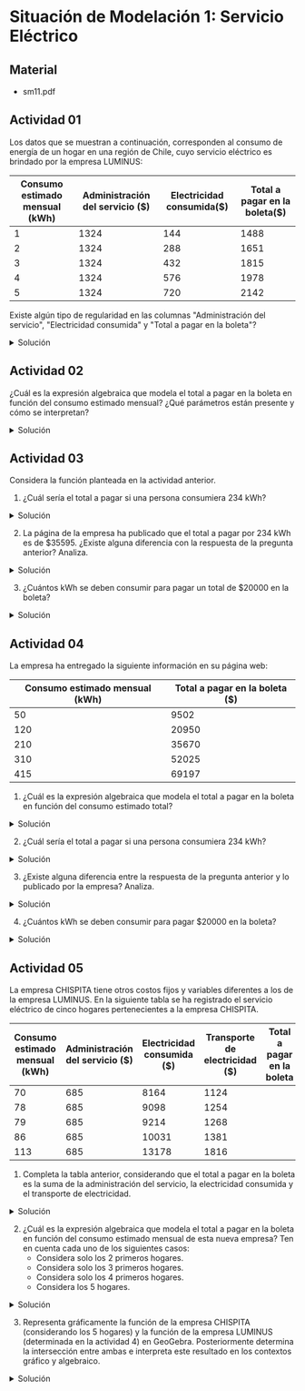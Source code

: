 
# Situación de Modelación 1: Servicio Eléctrico

## Material
- <ExternalLink href='/inacap/mvfm01/docs/sm11.pdf'>sm11.pdf</ExternalLink>

## Actividad 01
Los datos que se muestran a continuación, corresponden al consumo de energía de un hogar en una región de Chile, cuyo servicio eléctrico es brindado por la empresa LUMINUS:

|Consumo estimado mensual (kWh) | Administración del servicio (\$) | Electricidad consumida($) | Total a pagar en la boleta(\$)|
|---|---|---|---|
|1|1324|144|1488|
|2|1324|288|1651|
|3|1324|432|1815|
|4|1324|576|1978|
|5|1324|720|2142|

Existe algún tipo de regularidad en las columnas "Administración del servicio", "Electricidad consumida" y "Total a pagar en la boleta"?

<details>
    <summary>Solución</summary>
- **Regularidad constante:** La columna "Administración del servicio" no depende del consumo mensual.
- **Regularidad lineal:** La columna "Electricidad consumida" aumenta +144 por cada kWh.
</details>

## Actividad 02
¿Cuál es la expresión algebraica que modela el total a pagar en la boleta en función del consumo estimado mensual? ¿Qué parámetros están presente y cómo se interpretan?

<details>
    <summary>Solución</summary>
<br/>
<img
	src="/inacap/mvfm01/images/fig05.png"
	style={{ display: 'block', margin: '0 auto', width:'60%'}}
/>
<br/>

<img
	src="/inacap/mvfm01/images/fig06.svg"
	style={{ display: 'block', margin: '0 auto', width:'100%'}}
/>
<br/>

<MathDisplay formula="\therefore" inline={true} /> La expresión algebraica que modela el total a pagar en la boleta en función del consumo estimado mensual es:

<MathDisplay formula=
    "f(x) \approx 163,5 \cdot x + 1324,3" />

Donde:

- <MathDisplay formula="x" inline={true} /> es el consumo estimado mensual (kWh).
- <MathDisplay formula="f(x)" inline={true} /> es el total a pagar (\$).

</details>


## Actividad 03
Considera la función planteada en la actividad anterior.

1. ¿Cuál sería el total a pagar si una persona consumiera 234 kWh?

<details>
    <summary>Solución</summary>
<br/>
<img
	src="/inacap/mvfm01/images/fig07.png"
	style={{ display: 'block', margin: '0 auto', width:'50%'}}
/>
<br/>

<MathDisplay formula="\therefore" inline={true} /> El total a pagar si una persona consume <MathDisplay formula="234" inline={true} /> kWh es <MathDisplay formula="\$39583.3" inline={true} />
</details>

2. La página de la empresa ha publicado que el total a pagar por 234 kWh es de \$35595. ¿Existe alguna diferencia con la respuesta de la pregunta anterior? Analiza.

<details>
    <summary>Solución</summary>

Si, existe una diferencia entre el resultado de <MathDisplay formula="f(234)" inline={true} /> y el resultado publicado por la empresa:

- <MathDisplay formula="f(234) = 39583,3" inline={true} />
- Publicación empresa: <MathDisplay formula="234" inline={true} /> Kwh tiene un costo de <MathDisplay formula="\$35595" inline={true} />

Esto se debe a que el modelo <MathDisplay formula="f(x)" inline={true} /> está hecho a partir de unos pocos datos. Además, estos datos están poco dispersos entre sí, lo que generará un modelo con alta precisión para valores cercanos a estos puntos, pero baja precisión para el caso contrario.

Si se agrega este nuevo dato publicado, es posible mejorar el modelo. 

<img
	src="/inacap/mvfm01/images/fig08.png"
	style={{ display: 'block', margin: '0 auto', width:'70%'}}
/>
<br/>

<img
	src="/inacap/mvfm01/images/fig09.svg"
	style={{ display: 'block', margin: '0 auto', width:'100%'}}
/>
<br/>

El nuevo modelo <MathDisplay formula="g(x)" inline={true} /> es:

<MathDisplay formula=
    "g(x) \approx 146,24 \cdot x + 1375,94" />

Donde <MathDisplay formula="g(234) = 35595,75" inline={true} /> el cual se ajusta mejor al dato publicado por la empresa.
</details>

3. ¿Cuántos kWh se deben consumir para pagar un total de \$20000 en la boleta?

<details>
    <summary>Solución</summary>

Se utiliza el nuevo modelo <MathDisplay formula="g(x)" inline={true} />:

<img
	src="/inacap/mvfm01/images/fig10.png"
	style={{ display: 'block', margin: '0 auto', width:'60%'}}
/>
<br/>

<MathDisplay formula="\therefore" inline={true} /> Se deben consumir un total de <MathDisplay formula="127,35" inline={true} /> kWh para pagar un total de <MathDisplay formula="\$20000" inline={true} /> en la boleta.
</details>

## Actividad 04
La empresa ha entregado la siguiente información en su página web:

|Consumo estimado mensual (kWh)|Total a pagar en la boleta (\$)|
|---|---|
|50|9502|
|120|20950|
|210|35670|
|310|52025|
|415|69197|

1. ¿Cuál es la expresión algebraica que modela el total a pagar en la boleta en función del consumo estimado total?

<details>
    <summary>Solución</summary>

Se genera la función <MathDisplay formula="h(x)" inline={true} />

<img
	src="/inacap/mvfm01/images/fig11.png"
	style={{ display: 'block', margin: '0 auto', width:'70%'}}
/>
<br/>

<img
	src="/inacap/mvfm01/images/fig12.svg"
	style={{ display: 'block', margin: '0 auto', width:'100%'}}
/>
<br/>

<MathDisplay formula="\therefore" inline={true} /> La expresión algebraica que modela el total a pagar en la boleta en función del consumo estimado total es:

<MathDisplay formula=
    "h(x) \approx 163,55 \cdot x + 1324,50" />

Donde:

- <MathDisplay formula="x" inline={true} /> es el consumo estimado total (kWh).
- <MathDisplay formula="h(x)" inline={true} /> es el total a pagar (\$).
</details>

2. ¿Cuál sería el total a pagar si una persona consumiera 234 kWh?

<details>
    <summary>Solución</summary>
<br/>
<img
	src="/inacap/mvfm01/images/fig13.png"
	style={{ display: 'block', margin: '0 auto', width:'60%'}}
/>
<br/>

<MathDisplay formula="\therefore" inline={true} /> El total a pagar si una persona consume <MathDisplay formula="234" inline={true} /> kWh es <MathDisplay formula="39594,94" inline={true} />
</details>

3. ¿Existe alguna diferencia entre la respuesta de la pregunta anterior y lo publicado por la empresa? Analiza.

<details>
    <summary>Solución</summary>

Si, existe una diferencia entre el resultado de <MathDisplay formula="h(234)" inline={true} /> y el resultado publicado por la empresa:

- <MathDisplay formula="h(234) = 39594,94" inline={true} />
- Publicación empresa: <MathDisplay formula="234" inline={true} /> Kwh tiene un costo de <MathDisplay formula="\$35595" inline={true} />

Nuevamente, el modelo <MathDisplay formula="h(x)" inline={true} /> está hecho a partir de unos pocos datos. Esta vez, los datos tienen una mejor dispersión en comparación con la Actividad 1, pero siguen siendo una cantidad baja.

Si se agrega el dato de la empresa a este conjunto de datos, es posible seguir mejorando el modelo:

<img
	src="/inacap/mvfm01/images/fig14.png"
	style={{ display: 'block', margin: '0 auto', width:'70%'}}
/>
<br/>

<img
	src="/inacap/mvfm01/images/fig15.svg"
	style={{ display: 'block', margin: '0 auto', width:'100%'}}
/>
<br/>

El nuevo modelo <MathDisplay formula="j(x)" inline={true} /> a partir de todos los datos proporcionados por la empresa es:

<MathDisplay formula=
    "j(x) \approx 163,04 \cdot x  + 771,26" />
</details>

4. ¿Cuántos kWh se deben consumir para pagar \$20000 en la boleta?

<details>
    <summary>Solución</summary>

Se utiliza el nuevo modelo  <MathDisplay formula="j(x)" inline={true} />:

<img
	src="/inacap/mvfm01/images/fig16.png"
	style={{ display: 'block', margin: '0 auto', width:'60%'}}
/>
<br/>

<MathDisplay formula="\therefore" inline={true} /> Se deben consumir <MathDisplay formula="117,94" inline={true} /> kWh para pagar <MathDisplay formula="\$20000" inline={true} /> en la boleta.
</details>

## Actividad 05 
La empresa CHISPITA tiene otros costos fijos y variables diferentes a los de la empresa LUMINUS. En la siguiente tabla se ha registrado el servicio eléctrico de cinco hogares pertenecientes a la empresa CHISPITA.

|Consumo estimado mensual (kWh)|Administración del servicio (\$)|Electricidad consumida (\$)|Transporte de electricidad (\$)|Total a pagar en la boleta|
|---|---|---|---|---|
|70|685|8164|1124||
|78|685|9098|1254||
|79|685|9214|1268||
|86|685|10031|1381||
|113|685|13178|1816||

1. Completa la tabla anterior, considerando que el total a pagar en la boleta es la suma de la administración del servicio, la electricidad consumida y el transporte de electricidad.

<details>
    <summary>Solución</summary>

|Consumo estimado mensual (kWh)|Administración del servicio (\$)|Electricidad consumida (\$)|Transporte de electricidad (\$)|Total a pagar en la boleta|
|---|---|---|---|---|
|70|685|8164|1124|9973|
|78|685|9098|1254|11037|
|79|685|9214|1268|11167|
|86|685|10031|1381|12097|
|113|685|13178|1816|15679|
</details>

2. ¿Cuál es la expresión algebraica que modela el total a pagar en la boleta en función del consumo estimado mensual de esta nueva empresa? Ten en cuenta cada uno de los siguientes casos:
    - Considera solo los 2 primeros hogares.
    - Considera solo los 3 primeros hogares.
    - Considera solo los 4 primeros hogares.
    - Considera los 5 hogares.

<details>
    <summary>Solución</summary>

Se almacenan los puntos en distintos grupos `l1` a `l4`:

<img
	src="/inacap/mvfm01/images/fig17.png"
	style={{ display: 'block', margin: '0 auto', width:'60%'}}
/>
<br/>

Se determina el modelo según los siguientes casos:

**Caso 1: solo 2 primeros hogares**

<img
	src="/inacap/mvfm01/images/fig18.png"
	style={{ display: 'block', margin: '0 auto', width:'60%'}}
/>
<br/>

**Caso 2: solo 3 primeros hogares**

<img
	src="/inacap/mvfm01/images/fig19.png"
	style={{ display: 'block', margin: '0 auto', width:'60%'}}
/>
<br/>

**Caso 3: solo 4 primeros hogares** 

<img
	src="/inacap/mvfm01/images/fig20.png"
	style={{ display: 'block', margin: '0 auto', width:'60%'}}
/>
<br/>

**Caso 4: los 5 hogares** 

<img
	src="/inacap/mvfm01/images/fig21.png"
	style={{ display: 'block', margin: '0 auto', width:'60%'}}
/>
<br/>
</details>

3. Representa gráficamente la función de la empresa CHISPITA (considerando los 5 hogares) y la función de la empresa LUMINUS (determinada en la actividad 4) en GeoGebra. Posteriormente determina la intersección entre ambas e interpreta este resultado en los contextos gráfico y algebraico.

<details>
    <summary>Solución</summary>
<br/>
<img
	src="/inacap/mvfm01/images/fig22.png"
	style={{ display: 'block', margin: '0 auto', width:'100%'}}
/>
<br/>

Se resumen los siguientes resultados:

|Empresa|Modelo de costo|
|---|---|
|LUMINUS|<MathDisplay formula="f_4(x) \approx 163,55 \cdot x + 1324,50" inline={true} />|
|CHISPITA|<MathDisplay formula="f_5(x) \approx 132,68 \cdot x + 685,93" inline={true} />|

- De la gráfica se observa que el punto de intersección <MathDisplay formula="K" inline={true} /> es <MathDisplay formula="(-20,69 ; -2059,20)" inline={true} />
- En el contexto gráfico, <MathDisplay formula="K" inline={true} /> representa el pto. donde el mismo consumo en kWh tiene el mismo costo (\$) en ambas empresas.
- En el contexto algebraico, los valores encontrados no tienen sentido, ya que el consumo de energía <MathDisplay formula="x" inline={true} /> no puede ser negativo (los hogares no generan energía). Por lo tanto, los costos de la empresa no se igualan dentro de un rango de consumo <MathDisplay formula="x" inline={true} /> razonable, donde <MathDisplay formula="x \in [0,\infty)" inline={true} />
</details>
